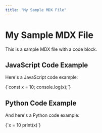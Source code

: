 ```yaml
---
title: "My Sample MDX File"
---
```


# My Sample MDX File

This is a sample MDX file with a code block.

## JavaScript Code Example

Here's a JavaScript code example:

<CodeBlockWithCopy language="javascript">
{`const x = 10;
console.log(x);`}
</CodeBlockWithCopy>

## Python Code Example

And here's a Python code example:

<CodeBlockWithCopy language="python">
{`x = 10
print(x)`}
</CodeBlockWithCopy>
